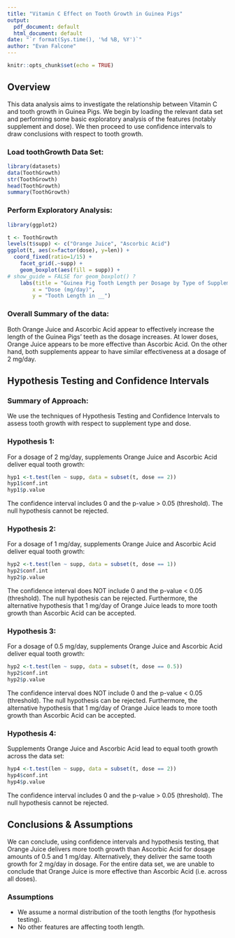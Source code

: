 ```yaml
---
title: "Vitamin C Effect on Tooth Growth in Guinea Pigs"
output:
  pdf_document: default
  html_document: default
date: "`r format(Sys.time(), '%d %B, %Y')`"
author: "Evan Falcone"
---
```


```r
knitr::opts_chunk$set(echo = TRUE)
```

## Overview

This data analysis aims to investigate the relationship between Vitamin C and tooth growth in Guinea Pigs. We begin by loading the relevant data set and performing some basic exploratory analysis of the features (notably supplement and dose). We then proceed to use confidence intervals to draw conclusions with respect to tooth growth.

### Load toothGrowth Data Set:
```r
library(datasets)
data(ToothGrowth)
str(ToothGrowth)
head(ToothGrowth)
summary(ToothGrowth)
```
### Perform Exploratory Analysis:
```r
library(ggplot2)

t <- ToothGrowth
levels(t$supp) <- c("Orange Juice", "Ascorbic Acid")
ggplot(t, aes(x=factor(dose), y=len)) +
  coord_fixed(ratio=1/15) +
	facet_grid(.~supp) +
	geom_boxplot(aes(fill = supp)) +
# show_guide = FALSE for geom_boxplot() ?
	labs(title = "Guinea Pig Tooth Length per Dosage by Type of Supplement",
		x = "Dose (mg/day)",
		y = "Tooth Length in __")
```

### Overall Summary of the data:

Both Orange Juice and Ascorbic Acid appear to effectively increase the length of the Guinea Pigs' teeth as the dosage increases. At lower doses, Orange Juice appears to be more effective than Ascorbic Acid. On the other hand, both supplements appear to have similar effectiveness at a dosage of 2 mg/day.

## Hypothesis Testing and Confidence Intervals

### Summary of Approach:

We use the techniques of Hypothesis Testing and Confidence Intervals to assess tooth growth with respect to supplement type and dose.

### Hypothesis 1:

For a dosage of 2 mg/day, supplements Orange Juice and Ascorbic Acid deliver equal tooth growth:

```r
hyp1 <-t.test(len ~ supp, data = subset(t, dose == 2))
hyp1$conf.int
hyp1$p.value
```

The confidence interval includes 0 and the p-value > 0.05 (threshold). The null hypothesis cannot be rejected.

### Hypothesis 2:

For a dosage of 1 mg/day, supplements Orange Juice and Ascorbic Acid deliver equal tooth growth:

```r
hyp2 <-t.test(len ~ supp, data = subset(t, dose == 1))
hyp2$conf.int
hyp2$p.value
```

The confidence interval does NOT include 0 and the p-value < 0.05 (threshold). The null hypothesis can be rejected. Furthermore, the alternative hypothesis that 1 mg/day of Orange Juice leads to more tooth growth than Ascorbic Acid can be accepted.

### Hypothesis 3:

For a dosage of 0.5 mg/day, supplements Orange Juice and Ascorbic Acid deliver equal tooth growth:

```r
hyp2 <-t.test(len ~ supp, data = subset(t, dose == 0.5))
hyp2$conf.int
hyp2$p.value
```

The confidence interval does NOT include 0 and the p-value < 0.05 (threshold). The null hypothesis can be rejected. Furthermore, the alternative hypothesis that 1 mg/day of Orange Juice leads to more tooth growth than Ascorbic Acid can be accepted.

### Hypothesis 4:

Supplements Orange Juice and Ascorbic Acid lead to equal tooth growth across the data set:

```r
hyp4 <-t.test(len ~ supp, data = subset(t, dose == 2))
hyp4$conf.int
hyp4$p.value
```

The confidence interval includes 0 and the p-value > 0.05 (threshold). The null hypothesis cannot be rejected.

## Conclusions & Assumptions

We can conclude, using confidence intervals and hypothesis testing, that Orange Juice delivers more tooth growth than Ascorbic Acid for dosage amounts of 0.5 and 1 mg/day. Alternatively, they deliver the same tooth growth for 2 mg/day in dosage. For the entire data set, we are unable to conclude that Orange Juice is more effective than Ascorbic Acid (i.e. across all doses).

### Assumptions

* We assume a normal distribution of the tooth lengths (for hypothesis testing).
* No other features are affecting tooth length.